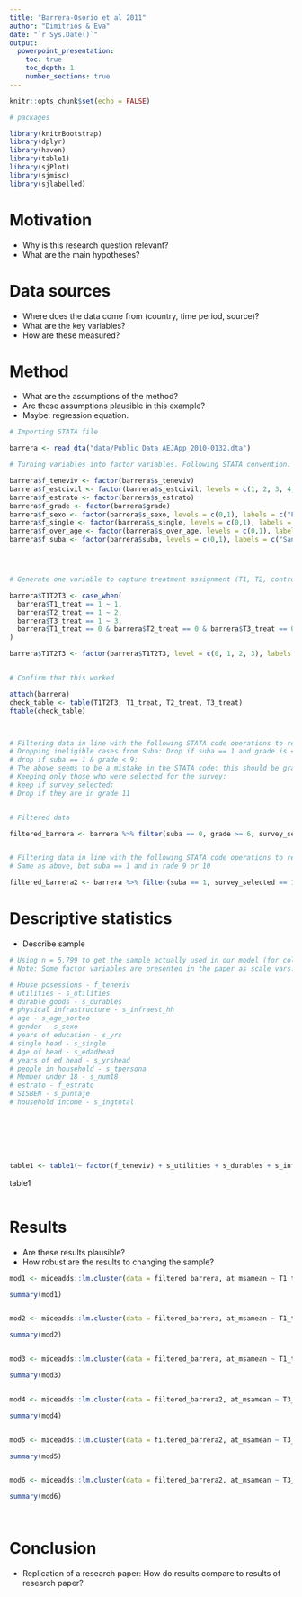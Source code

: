 ```yaml
---
title: "Barrera-Osorio et al 2011"
author: "Dimitrios & Eva"
date: "`r Sys.Date()`"
output: 
  powerpoint_presentation:
    toc: true
    toc_depth: 1
    number_sections: true
---
```



```r
knitr::opts_chunk$set(echo = FALSE)

# packages

library(knitrBootstrap)
library(dplyr)
library(haven)
library(table1)
library(sjPlot)
library(sjmisc)
library(sjlabelled)


```



# Motivation

- Why is this research question relevant?
- What are the main hypotheses?


# Data sources

- Where does the data come from (country, time period, source)?
- What are the key variables?
- How are these measured?

# Method

- What are the assumptions of the method?
- Are these assumptions plausible in this example?
- Maybe: regression equation.




```r

# Importing STATA file

barrera <- read_dta("data/Public_Data_AEJApp_2010-0132.dta")

# Turning variables into factor variables. Following STATA convention.

barrera$f_teneviv <- factor(barrera$s_teneviv)
barrera$f_estcivil <- factor(barrera$s_estcivil, levels = c(1, 2, 3, 4, 5), labels = c("Free union", "Married", "Widow(er)", "Divorced", "Single"))
barrera$f_estrato <- factor(barrera$s_estrato)
barrera$f_grade <- factor(barrera$grade)
barrera$f_sexo <- factor(barrera$s_sexo, levels = c(0,1), labels = c("Female", "Male"))
barrera$f_single <- factor(barrera$s_single, levels = c(0,1), labels = c("No", "Yes"))
barrera$f_over_age <- factor(barrera$s_over_age, levels = c(0,1), labels = c("No", "Yes"))
barrera$f_suba <- factor(barrera$suba, levels = c(0,1), labels = c("San Cristobal", "Suba"))




# Generate one variable to capture treatment assignment (T1, T2, control)

barrera$T1T2T3 <- case_when(
  barrera$T1_treat == 1 ~ 1,
  barrera$T2_treat == 1 ~ 2,
  barrera$T3_treat == 1 ~ 3,
  barrera$T1_treat == 0 & barrera$T2_treat == 0 & barrera$T3_treat == 0 ~ 0
)

barrera$T1T2T3 <- factor(barrera$T1T2T3, level = c(0, 1, 2, 3), labels = c("Control", "Basic (T1)", "Savings (T2)", "Tertiary (T3"))


# Confirm that this worked

attach(barrera)
check_table <- table(T1T2T3, T1_treat, T2_treat, T3_treat)
ftable(check_table)



# Filtering data in line with the following STATA code operations to reproduce table 3, columns 1-3:
# Dropping ineligible cases from Suba: Drop if suba == 1 and grade is < 9
# drop if suba == 1 & grade < 9; 
# The above seems to be a mistake in the STATA code: this should be grade < 6 instead of < 9. 
# Keeping only those who were selected for the survey:
# keep if survey_selected;
# Drop if they are in grade 11


# Filtered data

filtered_barrera <- barrera %>% filter(suba == 0, grade >= 6, survey_selected == 1, grade != 11)


# Filtering data in line with the following STATA code operations to reproduce table 3, columns 4-6:
# Same as above, but suba == 1 and in rade 9 or 10

filtered_barrera2 <- barrera %>% filter(suba == 1, survey_selected == 1, grade >= 9, grade <= 10)


```





# Descriptive statistics

- Describe sample



```r


# Using n = 5,799 to get the sample actually used in our model (for columns 1-3). Variables selected based on Table 1.
# Note: Some factor variables are presented in the paper as scale vars.

# House posessions - f_teneviv
# utilities - s_utilities
# durable goods - s_durables
# physical infrastructure - s_infraest_hh
# age - s_age_sorteo
# gender - s_sexo
# years of education - s_yrs
# single head - s_single
# Age of head - s_edadhead
# years of ed head - s_yrshead
# people in household - s_tpersona
# Member under 18 - s_num18
# estrato - f_estrato
# SISBEN - s_puntaje
# household income - s_ingtotal







table1 <- table1(~ factor(f_teneviv) + s_utilities + s_durables + s_infraest_hh + s_age_sorteo + factor(f_sexo) + s_yrs + factor(f_single) + s_edadhead + s_yrshead + s_tpersona + s_num18 + factor(f_estrato) + s_puntaje + s_ingtotal | ~ factor(T1T2T3), data=filtered_barrera)

```

table1


```r


```


# Results

- Are these results plausible?
- How robust are the results to changing the sample?

```r

mod1 <- miceadds::lm.cluster(data = filtered_barrera, at_msamean ~ T1_treat + T2_treat,  cluster = "school_code")

summary(mod1)


mod2 <- miceadds::lm.cluster(data = filtered_barrera, at_msamean ~ T1_treat + T2_treat + f_teneviv + s_utilities + s_durables + s_infraest_hh + s_age_sorteo + s_age_sorteo2 + s_years_back + s_sexo + f_estcivil + s_single + s_edadhead + s_yrshead + s_tpersona + s_num18 + f_estrato + s_puntaje + s_ingtotal + f_grade + suba + s_over_age,  cluster = "school_code")

summary(mod2)


mod3 <- miceadds::lm.cluster(data = filtered_barrera, at_msamean ~ T1_treat + T2_treat + f_teneviv + s_utilities + s_durables + s_infraest_hh + s_age_sorteo + s_age_sorteo2 + s_years_back + s_sexo + f_estcivil + s_single + s_edadhead + s_yrshead + s_tpersona + s_num18 + f_estrato + s_puntaje + s_ingtotal + f_grade + suba + s_over_age + factor(school_code),  cluster = "school_code")

summary(mod3)


mod4 <- miceadds::lm.cluster(data = filtered_barrera2, at_msamean ~ T3_treat,  cluster = "school_code")

summary(mod4)


mod5 <- miceadds::lm.cluster(data = filtered_barrera2, at_msamean ~ T3_treat + f_teneviv + s_utilities + s_durables + s_infraest_hh + s_age_sorteo + s_age_sorteo2 + s_years_back + s_sexo + f_estcivil + s_single + s_edadhead + s_yrshead + s_tpersona + s_num18 + f_estrato + s_puntaje + s_ingtotal + f_grade + suba + s_over_age,  cluster = "school_code")

summary(mod5)


mod6 <- miceadds::lm.cluster(data = filtered_barrera2, at_msamean ~ T3_treat + + f_teneviv + s_utilities + s_durables + s_infraest_hh + s_age_sorteo + s_age_sorteo2 + s_years_back + s_sexo + f_estcivil + s_single + s_edadhead + s_yrshead + s_tpersona + s_num18 + f_estrato + s_puntaje + s_ingtotal + f_grade + suba + s_over_age + factor(school_code),  cluster = "school_code")

summary(mod6)




```


# Conclusion

- Replication of a research paper: How do results compare to results of research paper?


```r


```



